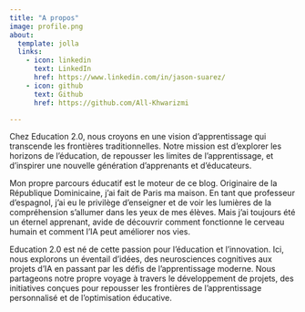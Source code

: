 ```yaml
---
title: "A propos"
image: profile.png
about:
  template: jolla
  links:
    - icon: linkedin
      text: LinkedIn
      href: https://www.linkedin.com/in/jason-suarez/
    - icon: github
      text: Github
      href: https://github.com/All-Khwarizmi

---
```




Chez Education 2.0, nous croyons en une vision d'apprentissage qui transcende les frontières traditionnelles. Notre mission est d'explorer les horizons de l'éducation, de repousser les limites de l'apprentissage, et d'inspirer une nouvelle génération d'apprenants et d'éducateurs.


Mon propre parcours éducatif est le moteur de ce blog. Originaire de la République Dominicaine, j'ai fait de Paris ma maison. En tant que professeur d'espagnol, j'ai eu le privilège d'enseigner et de voir les lumières de la compréhension s'allumer dans les yeux de mes élèves. Mais j'ai toujours été un éternel apprenant, avide de découvrir comment fonctionne le cerveau humain et comment l'IA peut améliorer nos vies.


Education 2.0 est né de cette passion pour l'éducation et l'innovation. Ici, nous explorons un éventail d'idées, des neurosciences cognitives aux projets d'IA en passant par les défis de l'apprentissage moderne. Nous partageons notre propre voyage à travers le développement de projets, des initiatives conçues pour repousser les frontières de l'apprentissage personnalisé et de l'optimisation éducative.
